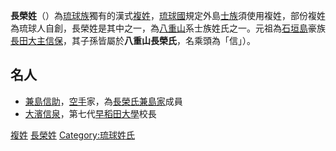 {{unreferenced|time=2012-02-02T04:35:58+00:00}}
'''長榮姓'''（{{lang-ja|ちょうえい}}）為[[琉球族|琉球族]]獨有的漢式[[複姓|複姓]]，[[琉球國|琉球國]]規定外島[[士族|士族]]須使用複姓，部份複姓為琉球人自創，長榮姓是其中之一，為[[八重山群島|八重山]]系士族姓氏之一。元祖為[[石垣島|石垣島]]豪族[[長田大主|長田大主信保]]，其子孫皆屬於'''八重山長榮氏'''，名乘頭為「信」）。
==名人==
*[[兼島信助|兼島信助]]，[[空手道|空手]]家，為[[長榮氏兼島家|長榮氏兼島家]]成員
*[[大濱信泉|大濱信泉]]，第七代[[早稻田大學|早稻田大學]]校長
[[Category:複姓|複姓]]
[[Category:長榮姓|]]
[[Category:琉球姓氏|Category:琉球姓氏]]